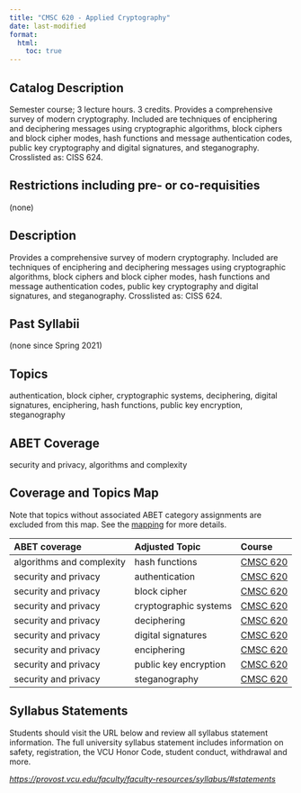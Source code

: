 ```yaml
---
title: "CMSC 620 - Applied Cryptography"
date: last-modified
format:
  html:
    toc: true
---
```


## Catalog Description

Semester course; 3 lecture hours. 3 credits. Provides a comprehensive survey of modern cryptography. Included are techniques of enciphering and deciphering messages using cryptographic algorithms, block ciphers and block cipher modes, hash functions and message authentication codes, public key cryptography and digital signatures, and steganography. Crosslisted as: CISS 624.


## Restrictions including pre- or co-requisities
 
(none)

## Description

Provides a comprehensive survey of modern cryptography. Included are techniques of enciphering and deciphering messages using cryptographic algorithms, block ciphers and block cipher modes, hash functions and message authentication codes, public key cryptography and digital signatures, and steganography. Crosslisted as: CISS 624.

## Past Syllabii

(none since Spring 2021)

## Topics

authentication, block cipher, cryptographic systems, deciphering, digital signatures, enciphering, hash functions, public key encryption, steganography

## ABET Coverage

security and privacy, algorithms and complexity

## Coverage and Topics Map

Note that topics without associated ABET category assignments are excluded from this map.  See the [mapping](https://docs.google.com/spreadsheets/d/1qrN3L7eRLsM-aVMHYaLQN-FMYtrTJf0_h6dLKlUdPkk/edit#gid=338318647) for more details.

ABET coverage              Adjusted Topic         Course
-------------------------  ---------------------  ----------------------------------
algorithms and complexity  hash functions         <a href='CMSC620.qmd'>CMSC 620</a>
security and privacy       authentication         <a href='CMSC620.qmd'>CMSC 620</a>
security and privacy       block cipher           <a href='CMSC620.qmd'>CMSC 620</a>
security and privacy       cryptographic systems  <a href='CMSC620.qmd'>CMSC 620</a>
security and privacy       deciphering            <a href='CMSC620.qmd'>CMSC 620</a>
security and privacy       digital signatures     <a href='CMSC620.qmd'>CMSC 620</a>
security and privacy       enciphering            <a href='CMSC620.qmd'>CMSC 620</a>
security and privacy       public key encryption  <a href='CMSC620.qmd'>CMSC 620</a>
security and privacy       steganography          <a href='CMSC620.qmd'>CMSC 620</a>


## Syllabus Statements

Students should visit the URL below and review all syllabus statement information. The full university syllabus statement includes information on safety, registration, the VCU Honor Code, student conduct, withdrawal and more.

*<https://provost.vcu.edu/faculty/faculty-resources/syllabus/#statements>*


